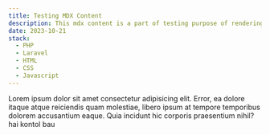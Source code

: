 ```yaml
---
title: Testing MDX Content
description: This mdx content is a part of testing purpose of rendering mdx in nextjs
date: 2023-10-21
stack:
  - PHP
  - Laravel
  - HTML
  - CSS
  - Javascript
---
```


Lorem ipsum dolor sit amet consectetur adipisicing elit. Error, ea dolore itaque atque reiciendis quam molestiae, libero ipsum at tempore temporibus dolorem accusantium eaque. Quia incidunt hic corporis praesentium nihil?
hai kontol bau